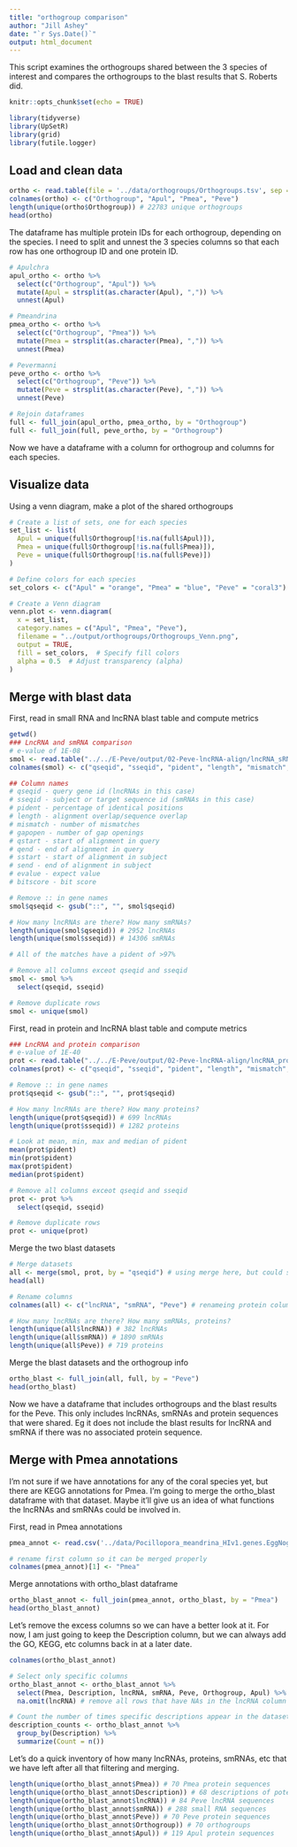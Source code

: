 ```yaml
---
title: "orthogroup comparison"
author: "Jill Ashey"
date: "`r Sys.Date()`"
output: html_document
---
```


This script examines the orthogroups shared between the 3 species of interest and compares the orthogroups to the blast results that S. Roberts did. 

```r
knitr::opts_chunk$set(echo = TRUE)

library(tidyverse)
library(UpSetR)
library(grid)
library(futile.logger)
```

## Load and clean data 
```r
ortho <- read.table(file = '../data/orthogroups/Orthogroups.tsv', sep = '\t', header = TRUE, na.strings=c(""," ","NA"))
colnames(ortho) <- c("Orthogroup", "Apul", "Pmea", "Peve")
length(unique(ortho$Orthogroup)) # 22783 unique orthogroups 
head(ortho)
```

The dataframe has multiple protein IDs for each orthogroup, depending on the species. I need to split and unnest the 3 species columns so that each row has one orthogroup ID and one protein ID. 

```r
# Apulchra 
apul_ortho <- ortho %>%
  select(c("Orthogroup", "Apul")) %>% 
  mutate(Apul = strsplit(as.character(Apul), ",")) %>% 
  unnest(Apul)

# Pmeandrina 
pmea_ortho <- ortho %>%
  select(c("Orthogroup", "Pmea")) %>% 
  mutate(Pmea = strsplit(as.character(Pmea), ",")) %>% 
  unnest(Pmea)

# Pevermanni 
peve_ortho <- ortho %>%
  select(c("Orthogroup", "Peve")) %>% 
  mutate(Peve = strsplit(as.character(Peve), ",")) %>% 
  unnest(Peve)

# Rejoin dataframes 
full <- full_join(apul_ortho, pmea_ortho, by = "Orthogroup")
full <- full_join(full, peve_ortho, by = "Orthogroup")
```

Now we have a dataframe with a column for orthogroup and columns for each species. 

## Visualize data 

Using a venn diagram, make a plot of the shared orthogroups 
```r
# Create a list of sets, one for each species
set_list <- list(
  Apul = unique(full$Orthogroup[!is.na(full$Apul)]),
  Pmea = unique(full$Orthogroup[!is.na(full$Pmea)]),
  Peve = unique(full$Orthogroup[!is.na(full$Peve)])
)

# Define colors for each species
set_colors <- c("Apul" = "orange", "Pmea" = "blue", "Peve" = "coral3")

# Create a Venn diagram
venn.plot <- venn.diagram(
  x = set_list,
  category.names = c("Apul", "Pmea", "Peve"),
  filename = "../output/orthogroups/Orthogroups_Venn.png",
  output = TRUE,
  fill = set_colors,  # Specify fill colors
  alpha = 0.5  # Adjust transparency (alpha)
)
```

## Merge with blast data 

First, read in small RNA and lncRNA blast table and compute metrics 
```r
getwd()
### LncRNA and smRNA comparison 
# e-value of 1E-08
smol <- read.table("../../E-Peve/output/02-Peve-lncRNA-align/lncRNA_sRNA_blastn03.tab")
colnames(smol) <- c("qseqid", "sseqid", "pident", "length", "mismatch", "gapopen", "qstart", "qend", "sstart", "send", "evalue", "bitscore")

## Column names
# qseqid - query gene id (lncRNAs in this case)
# sseqid - subject or target sequence id (smRNAs in this case)
# pident - percentage of identical positions
# length - alignment overlap/sequence overlap
# mismatch - number of mismatches 
# gapopen - number of gap openings
# qstart - start of alignment in query
# qend - end of alignment in query
# sstart - start of alignment in subject
# send - end of alignment in subject
# evalue - expect value 
# bitscore - bit score 

# Remove :: in gene names 
smol$qseqid <- gsub("::", "", smol$qseqid)

# How many lncRNAs are there? How many smRNAs? 
length(unique(smol$qseqid)) # 2952 lncRNAs
length(unique(smol$sseqid)) # 14306 smRNAs

# All of the matches have a pident of >97%

# Remove all columns exceot qseqid and sseqid
smol <- smol %>%
  select(qseqid, sseqid)

# Remove duplicate rows
smol <- unique(smol)
```

First, read in protein and lncRNA blast table and compute metrics 
```r
### LncRNA and protein comparison 
# e-value of 1E-40
prot <- read.table("../../E-Peve/output/02-Peve-lncRNA-align/lncRNA_proteome_blastx02.tab")
colnames(prot) <- c("qseqid", "sseqid", "pident", "length", "mismatch", "gapopen", "qstart", "qend", "sstart", "send", "evalue", "bitscore")

# Remove :: in gene names 
prot$qseqid <- gsub("::", "", prot$qseqid)

# How many lncRNAs are there? How many proteins? 
length(unique(prot$qseqid)) # 699 lncRNAs
length(unique(prot$sseqid)) # 1282 proteins 

# Look at mean, min, max and median of pident
mean(prot$pident)
min(prot$pident)
max(prot$pident)
median(prot$pident)

# Remove all columns exceot qseqid and sseqid
prot <- prot %>%
  select(qseqid, sseqid)

# Remove duplicate rows
prot <- unique(prot)
```

Merge the two blast datasets
```r
# Merge datasets 
all <- merge(smol, prot, by = "qseqid") # using merge here, but could switch to full_join. Merge is more strict 
head(all)

# Rename columns 
colnames(all) <- c("lncRNA", "smRNA", "Peve") # renameing protein column 'Peve' so that I can join this df with the orthogroup df 

# How many lncRNAs are there? How many smRNAs, proteins?
length(unique(all$lncRNA)) # 382 lncRNAs
length(unique(all$smRNA)) # 1890 smRNAs
length(unique(all$Peve)) # 719 proteins
```

Merge the blast datasets and the orthogroup info 
```r
ortho_blast <- full_join(all, full, by = "Peve")
head(ortho_blast)
```

Now we have a dataframe that includes orthogroups and the blast results for the Peve. This only includes lncRNAs, smRNAs and protein sequences that were shared. Eg it does not include the blast results for lncRNA and smRNA if there was no associated protein sequence. 

## Merge with Pmea annotations 

I'm not sure if we have annotations for any of the coral species yet, but there are KEGG annotations for Pmea. I'm going to merge the ortho_blast dataframe with that dataset. Maybe it'll give us an idea of what functions the lncRNAs and smRNAs could be involved in. 

First, read in Pmea annotations
```r
pmea_annot <- read.csv('../data/Pocillopora_meandrina_HIv1.genes.EggNog_results.csv', sep = '\t', header = TRUE, na.strings=c(""," ","NA"))

# rename first column so it can be merged properly 
colnames(pmea_annot)[1] <- "Pmea"
```

Merge annotations with ortho_blast dataframe
```r
ortho_blast_annot <- full_join(pmea_annot, ortho_blast, by = "Pmea")
head(ortho_blast_annot)
```

Let's remove the excess columns so we can have a better look at it. For now, I am just going to keep the Description column, but we can always add the GO, KEGG, etc columns back in at a later date. 
```r
colnames(ortho_blast_annot)

# Select only specific columns
ortho_blast_annot <- ortho_blast_annot %>%
  select(Pmea, Description, lncRNA, smRNA, Peve, Orthogroup, Apul) %>%
  na.omit(lncRNA) # remove all rows that have NAs in the lncRNA column

# Count the number of times specific descriptions appear in the dataset
description_counts <- ortho_blast_annot %>%
  group_by(Description) %>%
  summarize(Count = n())
```

Let's do a quick inventory of how many lncRNAs, proteins, smRNAs, etc that we have left after all that filtering and merging. 
```r
length(unique(ortho_blast_annot$Pmea)) # 70 Pmea protein sequences
length(unique(ortho_blast_annot$Description)) # 68 descriptions of potential functions 
length(unique(ortho_blast_annot$lncRNA)) # 84 Peve lncRNA sequences 
length(unique(ortho_blast_annot$smRNA)) # 288 small RNA sequences
length(unique(ortho_blast_annot$Peve)) # 70 Peve protein sequences
length(unique(ortho_blast_annot$Orthogroup)) # 70 orthogroups 
length(unique(ortho_blast_annot$Apul)) # 119 Apul protein sequences

```








